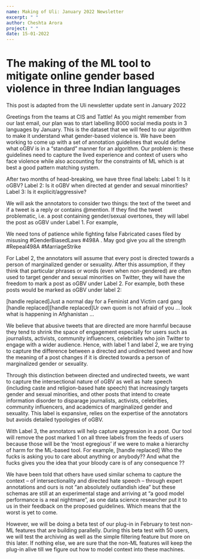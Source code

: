 ```yaml
---
name: Making of Uli: January 2022 Newsletter
excerpt: " "
author: Cheshta Arora
project: " "
date: 15-01-2022
---
```


# The making of the ML tool to mitigate online gender based violence in three Indian languages

This post is adapted from the Uli newsletter update sent in January 2022

Greetings from the teams at CIS and Tattle! As you might remember from our last email, our plan was to start labelling 8000 social media posts in 3 languages by January. This is the dataset that we will feed to our algorithm to make it understand what gender-based violence is. We have been working to come up with a set of annotation guidelines that would define what oGBV is in a “standard” manner for an algorithm. Our problem is: these guidelines need to capture the lived experience and context of users who face violence while also accounting for the constraints of ML which is at best a good pattern matching system.

After two months of head-breaking, we have three final labels:
Label 1: Is it oGBV?
Label 2: Is it oGBV when directed at gender and sexual minorities?
Label 3: Is it explicit/aggressive?

We will ask the annotators to consider two things: the text of the tweet and if a tweet is a reply or contains @mention. If they find the tweet problematic, i.e. a post containing gender/sexual overtones, they will label the post as oGBV under Label 1. For example,

We need tons of patience while fighting false Fabricated cases filed by misusing #GenderBiasedLaws #498A . May god give you all the strength #Repeal498A #MarriageStrike

For Label 2, the annotators will assume that every post is directed towards a person of marginalized gender or sexuality. After this assumption, if they think that particular phrases or words (even when non-gendered) are often used to target gender and sexual minorities on Twitter, they will have the freedom to mark a post as oGBV under Label 2. For example, both these posts would be marked as oGBV under label 2:

[handle replaced]Just a normal day for a Feminist and Victim card gang
[handle replaced][handle replaced]Ur own quom is not afraid of you … look what is happening in Afghanistan …

We believe that abusive tweets that are directed are more harmful because they tend to shrink the space of engagement especially for users such as journalists, activists, community influencers, celebrities who join Twitter to engage with a wider audience. Hence, with label 1 and label 2, we are trying to capture the difference between a directed and undirected tweet and how the meaning of a post changes if it is directed towards a person of marginalized gender or sexuality.

Through this distinction between directed and undirected tweets, we want to capture the intersectional nature of oGBV as well as hate speech (including caste and religion-based hate speech) that increasingly targets gender and sexual minorities, and other posts that intend to create information disorder to disparage journalists, activists, celebrities, community influencers, and academics of marginalized gender and sexuality. This label is expansive, relies on the expertise of the annotators but avoids detailed typologies of oGBV.

With Label 3, the annotators will help capture aggression in a post. Our tool will remove the post marked 1 on all three labels from the feeds of users because those will be the ‘most egregious’ if we were to make a hierarchy of harm for the ML-based tool. For example,
[handle replaced] Who the fucks is asking you to care about anything or anybody?? And what the fucks gives you the idea that your bloody care is of any consequence ??

We have been told that others have used similar schema to capture the context – of intersectionality and directed hate speech – through expert annotations and ours is not “an absolutely outlandish idea” but these schemas are still at an experimental stage and arriving at “a good model performance is a real nightmare”, as one data science researcher put it to us in their feedback on the proposed guidelines.
Which means that the worst is yet to come.

However, we will be doing a beta test of our plug-in in February to test non-ML features that are building parallelly. During this beta test with 50 users, we will test the archiving as well as the simple filtering feature but more on this later.
If nothing else, we are sure that the non-ML features will keep the plug-in alive till we figure out how to model context into these machines.

